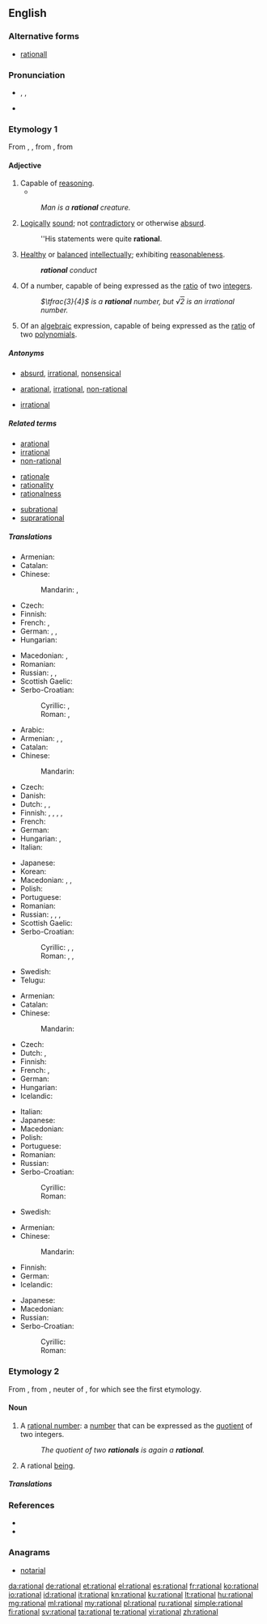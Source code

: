{{was wotd|2009|January|20}}
==English==

===Alternative forms===
* [[rationall]] {{qualifier|obsolete}}

===Pronunciation===
* {{enPR|ră'sh(ə)nəl}}, {{IPA|/ˈræʃ(ə)nəl/}}, {{X-SAMPA|/"r{S(@)n@l/}}
* {{audio|en-us-rational.ogg|Audio (US)}}

===Etymology 1===
From {{etyl|fro|en}} {{term|rationel|lang=fro}}, {{term|rational|lang=fro}}, from {{etyl|la|en}} {{term|rationalis||of or belonging to reason, rational, reasonable|lang=la}}, from {{term|ratio||reason}}

====Adjective====
{{en-adj}}

# Capable of [[reasoning]].
#* {{quote-book|year=2001|author=Mark Sainsbury|title=Logical Forms &mdash; An Introduction to Philosophical Logic|edition=2nd|publisher=Blackwell Publishing|chapter=1|section=&sect;7|isbn=978-0-63121-679-7|page=32|passage=How could a valid argument ever be persuasive?  It is possible because we do not always acknowledge or take explicit note of all the logical consequences of our beliefs.  If we did explicitly hold before our minds all the logical consequences of our beliefs, seeing them ''as'' consequences, we would already have accepted the conclusion of any valid argument whose premises we have accepted.  Hence no valid argument could be persuasive.  This is how things would be with a perfectly [[rational]] being.  The utility of valid arguments is a monument to our frailty: to the fact that we are not completely [[rational]] beings.}}
#: ''Man is a '''rational''' creature.''
# [[logical|Logical]]ly [[sound]]; not [[contradictory]] or otherwise [[absurd]].
#: ''His statements were quite '''rational'''.
# {{context|of a person or personal characteristics|lang=en}} [[healthy|Healthy]] or [[balance]]d [[intellect]]ually; exhibiting [[reasonableness]].
#: '''''rational''' conduct''
# {{context|mathematics|arithmetic|number theory|not comparable|lang=en}} Of a number, capable of being expressed as the [[ratio]] of two [[integer]]s.
#: ''<math>\tfrac{3}{4}</math> is a '''rational''' number, but √<span style = "text-decoration:overline">2</span> is an irrational number.''
# {{context|mathematics|arithmetic|not comparable|lang=en}} Of an [[algebraic]] expression, capable of being expressed as the [[ratio]] of two [[polynomial]]s.

=====Antonyms=====
* {{sense|reasonable}} [[absurd]], [[irrational]], [[nonsensical]]
* {{sense|capable of reasoning}} [[arational]], [[irrational]], [[non-rational]]
* {{sense|number theory}} [[irrational]]

=====Related terms=====
{{rel-top3|Terms etymologically related to ''rational''}}
* [[arational]]
* [[irrational]]
* [[non-rational]]
{{rel-mid3}}
* [[rationale]]
* [[rationality]]
* [[rationalness]]
{{rel-mid3}}
* [[subrational]]
* [[suprarational]]
{{rel-bottom}}

=====Translations=====
{{trans-top|capable of reasoning}}
* Armenian: {{t-|hy|բանական|tr=banakan}}
* Catalan: {{t+|ca|racional}}
* Chinese:
*: Mandarin: {{t|cmn|合理|tr=hélǐ de|alt=合理的|sc=Hani}}, {{t|cmn|理性|tr=lǐxìng de|alt=理性的|sc=Hani}}
* Czech: {{t-|cs|racionální}}
* Finnish: {{t+|fi|rationaalinen}}
* French: {{t+|fr|rationnel|m}}, {{t+|fr|rationnelle|f}}
* German: {{t+|de|vernünftig}}, {{t+|de|sinnvoll}}, {{t+|de|rational}}
* Hungarian: {{t+|hu|értelmes}}
{{trans-mid}}
* Macedonian: {{t-|mk|рационален|m|tr=racionálen}}, {{t-|mk|разумен|m|tr=rázumen}}
* Romanian: {{t-|ro|rațional|m|n}}
* Russian: {{t+|ru|мыслящий|tr=mýsljaščij|sc=Cyrl}}, {{t+|ru|разумный|tr=razúmnyj|sc=Cyrl}}, {{t+|ru|рациональный|tr=racionálʹnyj|sc=Cyrl}}
* Scottish Gaelic: {{t-|gd|ciallach}}
* Serbo-Croatian:
*: Cyrillic: {{t-|sh|рационалан}}, {{t-|sh|разуман}}
*: Roman: {{t-|sh|racionalan}}, {{t-|sh|razuman}}
{{trans-bottom}}

{{trans-top|reasonable; not absurd}}
* Arabic: {{t-|ar|عقلاني|tr=ʿaqlāniyy|sc=Arab}}
* Armenian: {{t-|hy|ռացիոնալ|tr=ṙac’ional}}, {{t-|hy|խելացի|tr=xelac’i}}, {{t-|hy|նպատակահարմար|tr=npatakaharmar}}
* Catalan: {{t+|ca|racional}}
* Chinese:
*: Mandarin: {{t|cmn|合理|tr=hélǐ de|alt=合理的|sc=Hani}}
* Czech: {{t-|cs|racionální}}
* Danish: {{t+|da|rationel}}
* Dutch: {{t+|nl|rationeel}}, {{t+|nl|redelijk}}, {{t-|nl|verstandelijk}}
* Finnish: {{t+|fi|järkevä}}, {{t-|fi|järjellinen}}, {{t-|fi|järkiperäinen}}, {{t-|fi|järkeenkäypä}}, {{t+|fi|rationaalinen}}
* French: {{t+|fr|raisonnable}}
* German: {{t+|de|vernünftig}}
* Hungarian: {{t+|hu|racionális}}, {{t+|hu|ésszerű}}
* Italian: {{t+|it|razionale}}
{{trans-mid}}
* Japanese: {{t+|ja|合理的|tr=ごうりてき, gōriteki|sc=Jpan}}
* Korean: {{t+|ko|합리적|tr=hamnijeok|sc=Kore}}
* Macedonian: {{t-|mk|рационален|m|tr=racionálen}}, {{t-|mk|разумен|m|tr=rázumen}}, {{t-|mk|целисходен|m|tr=celíshoden}}
* Polish: {{t-|pl|racjonalny}}
* Portuguese: {{t+|pt|racional}}
* Romanian: {{t-|ro|rațional|m|n}}
* Russian: {{t+|ru|рациональный|tr=racionálʹnyj|sc=Cyrl}}, {{t+|ru|разумный|tr=razúmnyj|sc=Cyrl}}, {{t+|ru|целесообразный|tr=celesoobráznyj|sc=Cyrl}}, {{t+|ru|рассудительный|tr=rassudítelʹnyj|sc=Cyrl}}
* Scottish Gaelic: {{t-|gd|ciallach}}
* Serbo-Croatian:
*: Cyrillic: {{t-|sh|рационалан}}, {{t-|sh|разуман}}, {{t-|sh|разборит}}
*: Roman: {{t-|sh|racionalan}}, {{t-|sh|razuman}}, {{t-|sh|razborit}}
* Swedish: {{t+|sv|rationell}}
* Telugu: {{t-|te|హేతుబద్దమైన|tr=heatubaddamaina|sc=Telu}}
{{trans-bottom}}

{{trans-top|arithmetic: of a number}}
* Armenian: {{t-|hy|ռացիոնալ|tr=ṙac’ional}}
* Catalan: {{t+|ca|racional}}
* Chinese:
*: Mandarin: {{t|cmn|有理|tr=yǒulǐ|sc=Hani}}
* Czech: {{t-|cs|racionální}}
* Dutch: {{t+|nl|rationeel}}, {{t+|nl|rationele}}
* Finnish: {{t+|fi|rationaalinen|alt=rationaali-}}
* French: {{t+|fr|rationnel|m}}, {{t+|fr|rationnelle|f}}
* German: {{t+|de|rational}}
* Hungarian: {{t+|hu|racionális}}
* Icelandic: {{t-|is|ræður|m}}
{{trans-mid}}
* Italian: {{t+|it|razionale}}
* Japanese: {{t-|ja|有理|tr=ゆうりの, yūri-no|alt=有理の|sc=Jpan}}
* Macedonian: {{t-|mk|рационален|m|tr=racionálen}}
* Polish: {{t-|pl|wymierny|m}}
* Portuguese: {{t+|pt|racional}}
* Romanian: {{t-|ro|rațional|n}}
* Russian: {{t+|ru|рациональный|tr=racionálʹnyj|sc=Cyrl}}
* Serbo-Croatian:
*: Cyrillic: {{t-|sh|рационалан}}
*: Roman: {{t-|sh|racionalan}}
* Swedish: {{t+|sv|rationell}}
{{trans-bottom}}

{{trans-top|arithmetic: of an algebraic expression}}
* Armenian: {{t-|hy|ռացիոնալ|tr=ṙac’ional}}
* Chinese:
*: Mandarin: {{t|cmn|有理|tr=yǒulǐ|sc=Hani}}
* Finnish: {{t+|fi|rationaalinen|alt=rationaali-}}
* German: {{t+|de|rational}}
* Icelandic: {{t-|is|ræður|m}}
{{trans-mid}}
* Japanese: {{t-|ja|有理|tr=ゆうりの, yūri-no|alt=有理の|sc=Jpan}}
* Macedonian: {{t-|mk|рационален|m|tr=racionálen}}
* Russian: {{t+|ru|рациональный|tr=racionálʹnyj|sc=Cyrl}}
* Serbo-Croatian:
*: Cyrillic: {{t-|sh|рационалан}}
*: Roman: {{t-|sh|racionalan}}
{{trans-bottom}}

===Etymology 2===
From {{etyl|fro|en}} {{term|rational|lang=fro}}, from {{etyl|ML.|en}} {{term|rationale||a pontifical stole, a pallium, an ornament worn over the chasuble}}, neuter of {{etyl|la|en}} {{term|rationalis||rational|lang=la}}, for which see the first etymology.

====Noun====
{{en-noun}}

# {{context|mathematics|lang=en}} A [[rational number]]: a [[number]] that can be expressed as the [[quotient]] of two integers.
#: ''The quotient of two '''rationals''' is again a '''rational'''.''
# A rational [[being]].
#: {{rfquotek|Young}}

=====Translations=====
{{trans-see|rational number}}

===References===
* {{R:Webster 1913}}
* {{R:Century 1911}}

===Anagrams===
* [[notarial#English|notarial]]

[[da:rational]]
[[de:rational]]
[[et:rational]]
[[el:rational]]
[[es:rational]]
[[fr:rational]]
[[ko:rational]]
[[io:rational]]
[[id:rational]]
[[it:rational]]
[[kn:rational]]
[[ku:rational]]
[[lt:rational]]
[[hu:rational]]
[[mg:rational]]
[[ml:rational]]
[[my:rational]]
[[pl:rational]]
[[ru:rational]]
[[simple:rational]]
[[fi:rational]]
[[sv:rational]]
[[ta:rational]]
[[te:rational]]
[[vi:rational]]
[[zh:rational]]